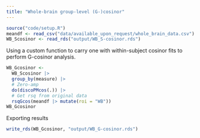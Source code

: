 ```yaml
---
title: "Whole-brain group-level (G-)cosinor"
---
```


```r
source("code/setup.R")
meandf <- read_csv("data/available_upon_request/whole_brain_data.csv") |> filter(dx == 0)
WB_Scosinor <- read_rds("output/WB_S-cosinor.rds")
```

Using a custom function to carry one with within-subject cosinor fits to perform G-cosinor analysis.

```r
WB_Gcosinor <-
  WB_Scosinor |>
  group_by(measure) |>
  # Zero-amp
  do(discoPMcos(.)) |>
  # Get rsq from original data
  rsqGcos(meandf |> mutate(roi = "WB"))
WB_Gcosinor
```

Exporting results

```r
write_rds(WB_Gcosinor, "output/WB_G-cosinor.rds")
```

